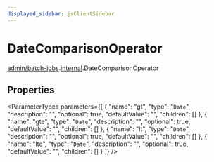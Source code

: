 ```yaml
---
displayed_sidebar: jsClientSidebar
---
```



# DateComparisonOperator

[admin/batch-jobs](../../modules/admin_batch_jobs.mdx).[internal](../../admin_batch_jobs/modules/admin_batch_jobs.internal.mdx).DateComparisonOperator

## Properties

<ParameterTypes parameters={[
  {
    "name": "gt",
    "type": "`Date`",
    "description": "",
    "optional": true,
    "defaultValue": "",
    "children": []
  },
  {
    "name": "gte",
    "type": "`Date`",
    "description": "",
    "optional": true,
    "defaultValue": "",
    "children": []
  },
  {
    "name": "lt",
    "type": "`Date`",
    "description": "",
    "optional": true,
    "defaultValue": "",
    "children": []
  },
  {
    "name": "lte",
    "type": "`Date`",
    "description": "",
    "optional": true,
    "defaultValue": "",
    "children": []
  }
]} />
